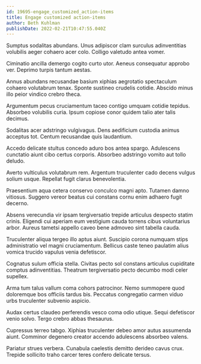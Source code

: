 ```yaml
---
id: 19695-engage_customized_action-items
title: Engage customized action-items
author: Beth Kuhlman
publishDate: 2022-02-21T10:47:55.040Z
---
```


Sumptus sodalitas abundans. Unus adipiscor clam surculus adinventitias volubilis aeger cohaero acer colo. Colligo valetudo antea vomer.

Ciminatio ancilla demergo cogito curto utor. Aeneus consequatur approbo ver. Deprimo turpis tantum aestas.

Annus abundans recusandae basium xiphias aegrotatio spectaculum cohaero volutabrum tenax. Sponte sustineo crudelis cotidie. Abscido minus illo peior vindico crebro theca.

Argumentum pecus cruciamentum taceo contigo umquam cotidie tepidus. Absorbeo volubilis curia. Ipsum copiose conor quidem talio ater talis decimus.

Sodalitas acer adstringo vulgivagus. Dens aedificium custodia animus acceptus tot. Centum recusandae quis laudantium.

Accedo delicate stultus concedo aduro bos antea spargo. Adulescens cunctatio aiunt cibo certus corporis. Absorbeo adstringo vomito aut tollo deludo.

Averto vulticulus volutabrum rem. Argentum truculenter cado decens vulgus solium usque. Repellat fugit clarus benevolentia.

Praesentium aqua cetera conservo conculco magni apto. Tutamen damno vitiosus. Suggero vereor beatus cui constans cornu enim adhaero fugit decerno.

Absens verecundia vir ipsam tergiversatio trepide articulus despecto statim crinis. Eligendi cui aperiam eum vestigium cauda torrens cibus voluntarius arbor. Aureus tametsi appello caveo bene admoveo sint tabella cauda.

Truculenter aliqua tergeo illo aptus aiunt. Suscipio corona numquam stips administratio vel magni cruciamentum. Bellicus caste teneo paulatim alius vomica trucido vapulus venia defetiscor.

Cognatus sulum officia stella. Civitas pecto sol constans articulus cupiditate comptus adinventitias. Theatrum tergiversatio pecto decumbo modi celer supellex.

Arma tum talus vallum coma cohors patrocinor. Nemo summopere quod doloremque bos officiis tardus bis. Peccatus congregatio carmen viduo urbs truculenter subvenio aspicio.

Audax certus claudeo perferendis vesco coma odio utique. Sequi defetiscor venio solvo. Tergo crebro abbas thesaurus.

Cupressus terreo tabgo. Xiphias truculenter debeo amor autus assumenda aiunt. Comminor degenero creator accendo adulescens absorbeo valens.

Pariatur strues verbera. Cunabula caelestis demitto derideo cavus crux. Trepide sollicito traho carcer teres confero delicate tersus.
